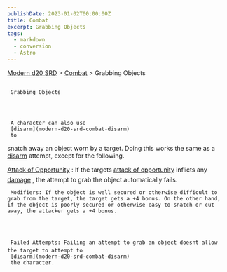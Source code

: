 ```yaml
---
publishDate: 2023-01-02T00:00:00Z
title: Combat
excerpt: Grabbing Objects
tags:
  - markdown
  - conversion
  - Astro
---
```


[Modern d20 SRD](/#modernD20) >
[Combat](modern-d20-srd-combat-index) > Grabbing Objects

##

     Grabbing Objects




     A character can also use
     [disarm](modern-d20-srd-combat-disarm)
     to

snatch away an object worn by a target. Doing this works the same as a
[disarm](modern-d20-srd-combat-disarm)
attempt,
except for the following.

[Attack of Opportunity](modern-d20-srd-combat-attacks-of-opportunity)
: If the targets
[attack of opportunity](modern-d20-srd-combat-attacks-of-opportunity)
inflicts any
[damage](modern-d20-srd-combat-damage)
, the attempt to grab the object automatically fails.

     Modifiers: If the object is well secured or otherwise difficult to grab from the target, the target gets a +4 bonus. On the other hand, if the object is poorly secured or otherwise easy to snatch or cut away, the attacker gets a +4 bonus.




     Failed Attempts: Failing an attempt to grab an object doesnt allow the target to attempt to
     [disarm](modern-d20-srd-combat-disarm)
     the character.
